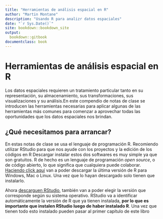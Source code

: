 ```yaml
---
title: "Herramientas de análisis espacial en R"
author: "Martin Montane"
description: "Usando R para analizr datos espaciales"
date: "`r Sys.Date()`"
site: bookdown::bookdown_site
output:
  bookdown::gitbook
documentclass: book
---
```

# Herramientas de análisis espacial en R {-}

Los datos espaciales requieren un tratamiento particular tanto en su representación, su almacenamiento, sus transformaciones, sus visualizaciones y su análisis.En este compendio de notas de clase se introducen las herramientas necesarias para aplicar algunas de las herramientas más comunes para comenzar a aprovechar todas las oportunidades que los datos espaciales nos brindan.

## ¿Qué necesitamos para arrancar? {-}

En estas notas de clase se usa el lenguaje de programación R. Recomiendo utilizar RStudio para que nos ayude con los proyectos y la edición de los códigos en R Descargar instalar estos dos softwares es muy simple ya que son gratuitos. R de hecho es un lenguaje de programación *open source*, o de código abierto, lo que significa que cualquiera puede colaborar. [Haciendo click aquí](https://cran.r-project.org/) van a poder descargar la última versión de R para Windows, Mac o Linux. Una vez que lo hayan descargado solo tienen que instalarlo.

Ahora [descarguen RStudio](https://www.rstudio.com/products/rstudio/download/), también van a poder elegir la versión que corresponde según su sistema operativo. RStudio va a identificar automáticamente la versión de R que ya tienen instalada, **por lo que es importante que instalen RStudio luego de haber instalado R**. Una vez que tienen todo esto instalado pueden pasar al primer capítulo de este libro

